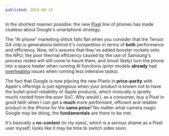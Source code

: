 ```yaml
---
published: 2024-08-19
---
```


In the shortest manner possible: the new [Pixel](https://blog.google/products/pixel/google-pixel-9-pro-xl/) line of phones has made clueless about Google's smartphone strategy.

The "AI phone" marketing shtick falls flat when you consider that the Tensor G4 chip is generations behind it's competition in terms of **both** performance and efficiency. Now, let's assume that they've added booster rockets onto the NPU; the poor thermal efficiency caused by the use of Samsung's process nodes will still come to haunt them, and (most likely) turn the phone into a space heater when running AI functions (prior models **already** had [overheating](https://www.reddit.com/r/GooglePixel/search/?q=overheating&type=link&cId=f359646c-0936-4b02-b2a1-63a0a6e8c375&iId=1482c876-2bcc-4364-a9de-a31233fe7e5f) issues when running less intensive tasks).

The fact that Google is now placing the new Pixels in **price-parity** with Apple's offerings is just egregious when your product is known not to have the bullet-proof reliability of Apple products, which ironically is (pretty much) rooted from the poor SoC. Why would I, as a consumer, buy a Pixel in good faith when I can get a **much** more performant, efficient and reliable product in the iPhone for the **same price**? No matter what camera magic Google may be doing, the **fundamentals** are there to be met.

It's basically a **no-contest** (in my eyes), which is a serious shame as a Pixel user myself; looks like it may be time to switch sides soon.
